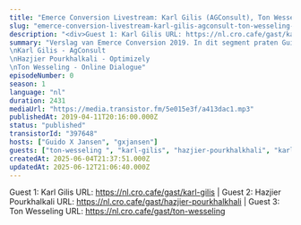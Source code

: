 ```yaml
---
title: "Emerce Conversion Livestream: Karl Gilis (AGConsult), Ton Wesseling (Online Dialogue), Hazjier Pourkhalkhali (Optimizely)"
slug: "emerce-conversion-livestream-karl-gilis-agconsult-ton-wesseling-online-dialogue-hazjier-pourkhalkhali-optimizely"
description: "<div>Guest 1: Karl Gilis URL: https://nl.cro.cafe/gast/karl-gilis | Guest 2: Hazjier Pourkhalkali URL: https://nl.cro.cafe/gast/hazjier-pourkhalkhali | Guest 3: Ton Wesseling URL: https://nl.cro.cafe/gast/ton-wesseling</div>"
summary: "Verslag van Emerce Conversion 2019. In dit segment praten Guido en Bart met...\nKarl Gilis - AgConsult\nHazjier Pourkhalkali - Optimizely\nTon Wesseling - Online Dialogue"
episodeNumber: 0
season: 1
language: "nl"
duration: 2431
mediaUrl: "https://media.transistor.fm/5e015e3f/a413dac1.mp3"
publishedAt: 2019-04-11T20:16:00.000Z
status: "published"
transistorId: "397648"
hosts: ["Guido X Jansen", "gxjansen"]
guests: ["ton-wesseling ", "karl-gilis", "hazjier-pourkhalkhali", "karl-gilis", "ton-wesseling ", "hazjier-pourkhalkhali"]
createdAt: 2025-06-04T21:37:51.000Z
updatedAt: 2025-06-12T21:06:40.000Z
---
```


Guest 1: Karl Gilis URL: https://nl.cro.cafe/gast/karl-gilis | Guest 2: Hazjier Pourkhalkali URL: https://nl.cro.cafe/gast/hazjier-pourkhalkhali | Guest 3: Ton Wesseling URL: https://nl.cro.cafe/gast/ton-wesseling
